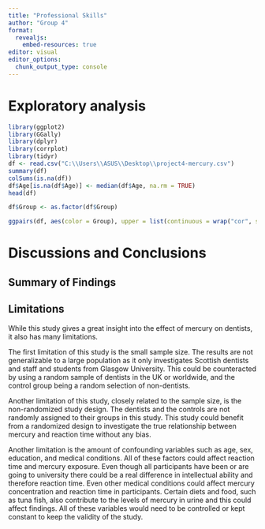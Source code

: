```yaml
---
title: "Professional Skills"
author: "Group 4"
format: 
  revealjs: 
    embed-resources: true
editor: visual
editor_options: 
  chunk_output_type: console
---
```


# Exploratory analysis

```r
library(ggplot2)
library(GGally)
library(dplyr)
library(corrplot)
library(tidyr)
df <- read.csv("C:\\Users\\ASUS\\Desktop\\project4-mercury.csv")
summary(df)
colSums(is.na(df))
df$Age[is.na(df$Age)] <- median(df$Age, na.rm = TRUE)
head(df)

df$Group <- as.factor(df$Group)

ggpairs(df, aes(color = Group), upper = list(continuous = wrap("cor", size = 3)))


```

# Discussions and Conclusions

## Summary of Findings

## Limitations

While this study gives a great insight into the effect of mercury on dentists, it also has many limitations.

The first limitation of this study is the small sample size. The results are not generalizable to a large population as it only investigates Scottish dentists and staff and students from Glasgow University. This could be counteracted by using a random sample of dentists in the UK or worldwide, and the control group being a random selection of non-dentists.

Another limitation of this study, closely related to the sample size, is the non-randomized study design. The dentists and the controls are not randomly assigned to their groups in this study. This study could benefit from a randomized design to investigate the true relationship between mercury and reaction time without any bias.

Another limitation is the amount of confounding variables such as age, sex, education, and medical conditions. All of these factors could affect reaction time and mercury exposure. Even though all participants have been or are going to university there could be a real difference in intellectual ability and therefore reaction time. Even other medical conditions could affect mercury concentration and reaction time in participants. Certain diets and food, such as tuna fish, also contribute to the levels of mercury in urine and this could affect findings. All of these variables would need to be controlled or kept constant to keep the validity of the study.

